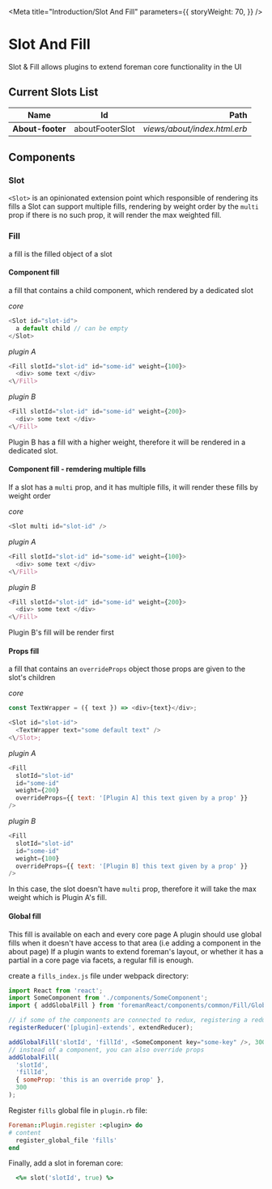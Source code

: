 
<Meta
  title="Introduction/Slot And Fill"
  parameters={{
    storyWeight: 70,
  }}
/>

# Slot And Fill

Slot & Fill allows plugins to extend foreman core functionality in the UI

## Current Slots List

| Name             |       Id        |                         Path |
| ---------------- | :-------------: | ---------------------------: |
| **About-footer** | aboutFooterSlot | _views/about/index.html.erb_ |

## Components

### Slot

`<Slot>` is an opinionated extension point which responsible of rendering its fills
a Slot can support multiple fills, rendering by weight order by the `multi` prop
if there is no such prop, it will render the max weighted fill.

### Fill

a fill is the filled object of a slot

#### Component fill

a fill that contains a child component, which rendered by a dedicated slot

_core_

```js
<Slot id="slot-id">
  a default child // can be empty
</Slot>
```

_plugin A_

```js
<Fill slotId="slot-id" id="some-id" weight={100}>
  <div> some text </div>
<\/Fill>
```

_plugin B_

```js
<Fill slotId="slot-id" id="some-id" weight={200}>
  <div> some text </div>
<\/Fill>
```

Plugin B has a fill with a higher weight, therefore it will be rendered in a dedicated slot.

#### Component fill - remdering multiple fills

If a slot has a `multi` prop, and it has multiple fills, it will render these fills by weight order

_core_

```js
<Slot multi id="slot-id" />
```

_plugin A_

```js
<Fill slotId="slot-id" id="some-id" weight={100}>
  <div> some text </div>
<\/Fill>
```

_plugin B_

```js
<Fill slotId="slot-id" id="some-id" weight={200}>
  <div> some text </div>
<\/Fill>
```

Plugin B's fill will be render first

#### Props fill

a fill that contains an `overrideProps` object
those props are given to the slot's children

_core_

```js
const TextWrapper = ({ text }) => <div>{text}</div>;

<Slot id="slot-id">
  <TextWrapper text="some default text" />
<\/Slot>;
```

_plugin A_

```js
<Fill
  slotId="slot-id"
  id="some-id"
  weight={200}
  overrideProps={{ text: '[Plugin A] this text given by a prop' }}
/>
```

_plugin B_

```js
<Fill
  slotId="slot-id"
  id="some-id"
  weight={100}
  overrideProps={{ text: '[Plugin B] this text given by a prop' }}
/>
```

In this case, the slot doesn't have `multi` prop, therefore it will take the max weight which is Plugin A's fill.

#### Global fill

This fill is available on each and every core page
A plugin should use global fills when it doesn't have access to that area (i.e adding a component in the about page)
If a plugin wants to extend foreman's layout, or whether it has a partial in a core page via facets, a regular fill is enough.

create a `fills_index.js` file under webpack directory:

```js
import React from 'react';
import SomeComponent from './components/SomeComponent';
import { addGlobalFill } from 'foremanReact/components/common/Fill/GlobalFill';

// if some of the components are connected to redux, registering a reducer is required
registerReducer('[plugin]-extends', extendReducer);

addGlobalFill('slotId', 'fillId', <SomeComponent key="some-key" />, 300);
// instead of a component, you can also override props
addGlobalFill(
  'slotId',
  'fillId',
  { someProp: 'this is an override prop' },
  300
);
```

Register `fills` global file in `plugin.rb` file:

```ruby
Foreman::Plugin.register :<plugin> do
# content
  register_global_file 'fills'
end
```

Finally, add a slot in foreman core:

```ruby
  <%= slot('slotId', true) %>
```
